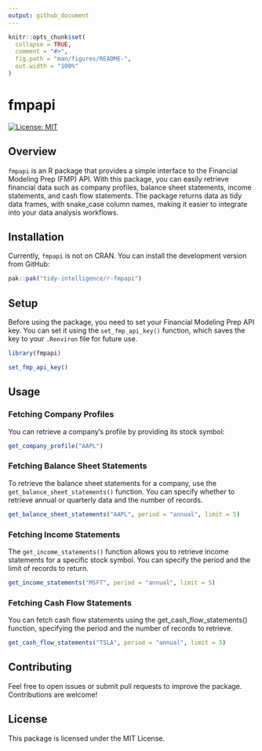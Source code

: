 ```yaml
---
output: github_document
---
```


<!-- README.md is generated from README.Rmd. Please edit that file -->

```r
knitr::opts_chunk$set(
  collapse = TRUE,
  comment = "#>",
  fig.path = "man/figures/README-",
  out.width = "100%"
)
```

# fmpapi

[![License: MIT](https://img.shields.io/badge/License-MIT-yellow.svg)](https://opensource.org/licenses/MIT)

## Overview

`fmpapi` is an R package that provides a simple interface to the Financial Modeling Prep (FMP) API. With this package, you can easily retrieve financial data such as company profiles, balance sheet statements, income statements, and cash flow statements. The package returns data as tidy data frames, with snake_case column names, making it easier to integrate into your data analysis workflows.

## Installation

Currently, `fmpapi` is not on CRAN. You can install the development version from GitHub:

```r
pak::pak("tidy-intelligence/r-fmpapi")
```

## Setup

Before using the package, you need to set your Financial Modeling Prep API key. You can set it using the `set_fmp_api_key()` function, which saves the key to your `.Renviron` file for future use.

```r
library(fmpapi)

set_fmp_api_key()
```

## Usage

### Fetching Company Profiles

You can retrieve a company’s profile by providing its stock symbol:

```r
get_company_profile("AAPL")
```

### Fetching Balance Sheet Statements

To retrieve the balance sheet statements for a company, use the `get_balance_sheet_statements()` function. You can specify whether to retrieve annual or quarterly data and the number of records.

```r
get_balance_sheet_statements("AAPL", period = "annual", limit = 5)
```

### Fetching Income Statements

The `get_income_statements()` function allows you to retrieve income statements for a specific stock symbol. You can specify the period and the limit of records to return.

```r
get_income_statements("MSFT", period = "annual", limit = 5)
```
### Fetching Cash Flow Statements

You can fetch cash flow statements using the get_cash_flow_statements() function, specifying the period and the number of records to retrieve.

```r
get_cash_flow_statements("TSLA", period = "annual", limit = 5)
```

## Contributing

Feel free to open issues or submit pull requests to improve the package. Contributions are welcome!

## License

This package is licensed under the MIT License.
